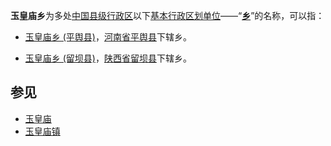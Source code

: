 '''玉皇庙乡'''为多处[[中华人民共和国行政区划|中国]][[县级行政区|县级行政区]]以下[[乡级行政区划|基本行政区划单位]]——“'''[[乡|乡]]'''”的名称，可以指：

* [[玉皇庙乡_(平舆县)|玉皇庙乡 (平舆县)]]，[[河南省|河南省]][[平舆县|平舆县]]下辖乡。

* [[玉皇庙乡_(留坝县)|玉皇庙乡 (留坝县)]]，[[陕西省|陕西省]][[留坝县|留坝县]]下辖乡。

==参见==
* [[玉皇庙|玉皇庙]]
* [[玉皇庙镇|玉皇庙镇]]

{{disambig|Y玉皇庙乡|Cat=三字中国乡名消歧义}}